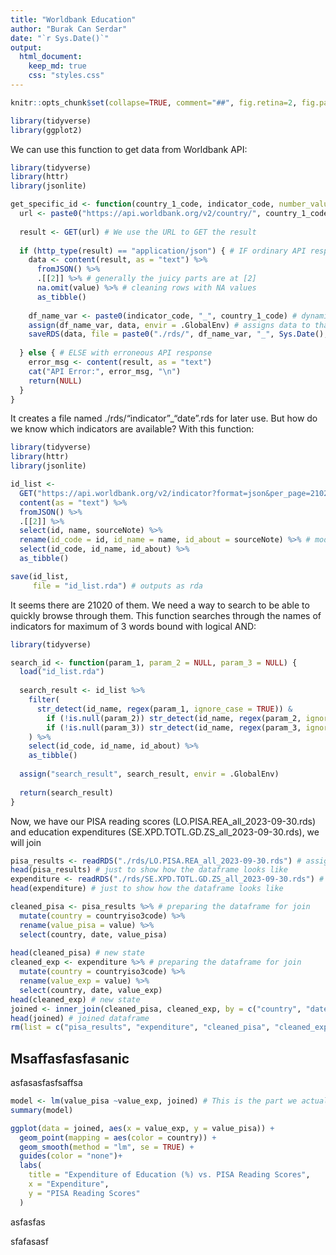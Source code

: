 ```yaml
---
title: "Worldbank Education"
author: "Burak Can Serdar"
date: "`r Sys.Date()`"
output: 
  html_document:
    keep_md: true
    css: "styles.css" 
---
```

```r
knitr::opts_chunk$set(collapse=TRUE, comment="##", fig.retina=2, fig.path = "README_figs/README-")
```

```r
library(tidyverse)
library(ggplot2)
```
We can use this function to get data from Worldbank API:
```r
library(tidyverse)
library(httr)
library(jsonlite)

get_specific_id <- function(country_1_code, indicator_code, number_values = 20000) {
  url <- paste0("https://api.worldbank.org/v2/country/", country_1_code, "/indicator/", indicator_code, "?format=json&per_page=", number_values) # forms an URL based on what we want in arguments
  
  result <- GET(url) # We use the URL to GET the result
  
  if (http_type(result) == "application/json") { # IF ordinary API response
    data <- content(result, as = "text") %>%
      fromJSON() %>%
      .[[2]] %>% # generally the juicy parts are at [2] 
      na.omit(value) %>% # cleaning rows with NA values 
      as_tibble()
    
    df_name_var <- paste0(indicator_code, "_", country_1_code) # dynamic dataframe name based on indicator and country
    assign(df_name_var, data, envir = .GlobalEnv) # assigns data to that dataframe and to environment
    saveRDS(data, file = paste0("./rds/", df_name_var, "_", Sys.Date(), ".rds")) # and outputs with a dynamic filename
    
  } else { # ELSE with erroneous API response
    error_msg <- content(result, as = "text") 
    cat("API Error:", error_msg, "\n")
    return(NULL)
  }
}
```
It creates a file named ./rds/"indicator"_"date".rds for later use. But how do we know which indicators are available? With this function:

```r
library(tidyverse)
library(httr)
library(jsonlite)

id_list <- 
  GET("https://api.worldbank.org/v2/indicator?format=json&per_page=21020") %>%
  content(as = "text") %>%
  fromJSON() %>%
  .[[2]] %>%
  select(id, name, sourceNote) %>%
  rename(id_code = id, id_name = name, id_about = sourceNote) %>% # modifies to more useful column names, sourceNote gives useful short explanations on indicators, better keep them
  select(id_code, id_name, id_about) %>%
  as_tibble()

save(id_list, 
     file = "id_list.rda") # outputs as rda
```
It seems there are 21020 of them. We need a way to search to be able to quickly browse through them. This function searches through the names of indicators for maximum of 3 words bound with logical AND:

```r
library(tidyverse)

search_id <- function(param_1, param_2 = NULL, param_3 = NULL) {
  load("id_list.rda")
  
  search_result <- id_list %>%
    filter(
      str_detect(id_name, regex(param_1, ignore_case = TRUE)) &
        if (!is.null(param_2)) str_detect(id_name, regex(param_2, ignore_case = TRUE)) else TRUE &
        if (!is.null(param_3)) str_detect(id_name, regex(param_3, ignore_case = TRUE)) else TRUE
    ) %>%
    select(id_code, id_name, id_about) %>%
    as_tibble()
  
  assign("search_result", search_result, envir = .GlobalEnv)
  
  return(search_result)
}
```
Now, we have our PISA reading scores (LO.PISA.REA_all_2023-09-30.rds) and education expenditures (SE.XPD.TOTL.GD.ZS_all_2023-09-30.rds), we will join
```r
pisa_results <- readRDS("./rds/LO.PISA.REA_all_2023-09-30.rds") # assigning meaningful names 
head(pisa_results) # just to show how the dataframe looks like 
expenditure <- readRDS("./rds/SE.XPD.TOTL.GD.ZS_all_2023-09-30.rds") # assigning meaningful names 
head(expenditure) # just to show how the dataframe looks like

cleaned_pisa <- pisa_results %>% # preparing the dataframe for join
  mutate(country = countryiso3code) %>% 
  rename(value_pisa = value) %>% 
  select(country, date, value_pisa)
  
head(cleaned_pisa) # new state
cleaned_exp <- expenditure %>% # preparing the dataframe for join
  mutate(country = countryiso3code) %>% 
  rename(value_exp = value) %>% 
  select(country, date, value_exp)
head(cleaned_exp) # new state
joined <- inner_join(cleaned_pisa, cleaned_exp, by = c("country", "date")) # inner joining the two dataframes by their "country" and "date" column
head(joined) # joined dataframe
rm(list = c("pisa_results", "expenditure", "cleaned_pisa", "cleaned_exp")) # clean the environment from all those dataframes we created

```



## Msaffasfasfasanic

asfasasfasfsaffsa

```r

model <- lm(value_pisa ~value_exp, joined) # This is the part we actually create our model. we ask if "value_pisa" values depend on "value_exp" values in the "joined" dataframe. 
summary(model)

ggplot(data = joined, aes(x = value_exp, y = value_pisa)) +
  geom_point(mapping = aes(color = country)) +
  geom_smooth(method = "lm", se = TRUE) +
  guides(color = "none")+
  labs(
    title = "Expenditure of Education (%) vs. PISA Reading Scores",
    x = "Expenditure",
    y = "PISA Reading Scores"
  )

```

asfasfas


sfafasasf
